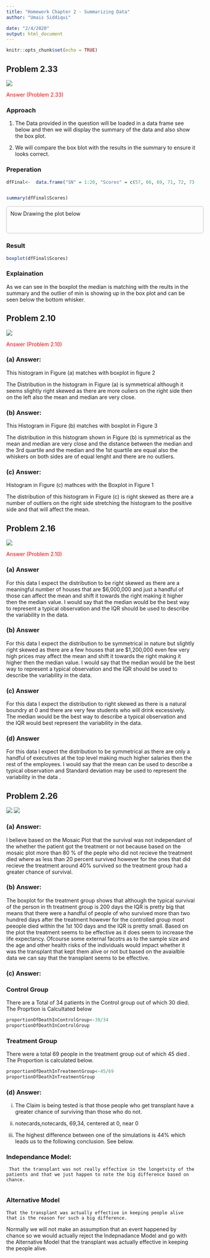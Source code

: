 ```yaml
---
title: "Homework Chapter 2 - Summarizing Data"
author: "Umais Siddiqui"

date: "2/4/2020"
output: html_document
---
```


```r
knitr::opts_chunk$set(echo = TRUE)
```

## Problem 2.33
<img style="vertical-align=top" src="question1.png">







<div>
<label style="color:red"> Answer (Problem 2.33)</label>


### Approach


1. The Data provided in the question will be loaded in a data frame see below and then we will display the summary of the data and also show the box plot.

2. We will compare the box blot with the results in the summary to ensure it looks correct.

### Preperation

```r

dfFinal<-  data.frame("SN" = 1:20, "Scores" = c(57, 66, 69, 71, 72, 73, 74, 77, 78, 78, 79, 79, 81, 81, 82, 83, 83, 88, 89, 94), stringsAsFactors = FALSE)


summary(dfFinal$Scores)
```
<p style="padding:10px;border:1px solid silver;border-radius:5px;width:100%;height:50px;">
Now Drawing the plot below 
</p>

### Result

```r

boxplot(dfFinal$Scores)
```

### Explaination

As we can see in the boxplot the median is matching with the reults in the summary and the outlier of min is showing up in the box plot and can be seen below the bottom whisker.

</div>












## Problem 2.10

<img style="vertical-align=top" src="question2.png">


<div>
<label style="color:red"> Answer (Problem 2.10)</label>


</div>

### (a) Answer:

This histogram in Figure (a) matches with boxplot in figure 2


The Distribution in the histogram in Figure (a) is symmetrical although it seems slightly right skewed as there are more ouliers on the right side then on the left also the mean and median are very close.   



### (b) Answer:

This Histogram in Figure (b) matches with boxplot in Figure 3


The distribution in this histogram shown in Figure (b) is symmetrical as the mean and median are very close and the distance between the median and the 3rd quartile and the median and the 1st quartile are equal also the whiskers on both sides are of equal lenght and there are no outliers. 





### (c) Answer:

Histogram in Figure (c) mathces with the Boxplot in Figure 1 


The distribution of this histogram in Figure (c) is right skewed as there are a number of outliers on the right side stretching the histogram to the positive side and that will affect the mean.

## Problem 2.16

<img style="vertical-align=top" src="question3.png">


<div>
<label style="color:red"> Answer (Problem 2.10)</label>

### (a) Answer

For this data I expect the distribution to be right skewed as there are a meaningful number of houses that are $6,000,000 and just a handful of those can affect the mean and shift it towards the right making it higher then the median value. I would say that the median would be the best way to represent a typical observation and the IQR should be used to describe the variability in the data.

### (b) Answer

For this data I expect the distribution to be symmetrical in nature but slightly right skewed as there are a few houses  that are $1,200,000 even few very high prices may affect the mean and shift it towards the right making it higher then the median value. I would say that the median would be the best way to represent a typical observation and the IQR should be used to describe the variability in the data.


### (c) Answer

For this data I expect the distribution to right skewed as there is a natural boundry at 0 and there are very few students who will drink excessively. The median would be the best way to describe a typical observation and the IQR would best represent the variability in the data.


### (d) Answer

For this data I expect the distribution to be symmetrical as there are only a handful of executives at the top level making much higher salaries then the rest of the employees. I would say that the mean can be used to describe a typical observation and Standard deviation may be used to represent the variability in the data .

</div>






## Problem 2.26

<img style="vertical-align=top" src="question4.png">
<img style="vertical-align=top" src="plot.png">





### (a) Answer:


I believe based on the Mosaic Plot that the survival was not independant of the whether the patient got the treatment or not because based on the mosaic plot more than 80 % of the peple who did not recieve the treatment died where as less than 20 percent survived however for the ones that did recieve the treatment around 40% survived so the treatment group had a greater chance of survival.


### (b) Answer:


The boxplot for the treatment group shows that although the typical survival of the person in th treatment group is 200 days the IQR is pretty big that means that there were a handful of people of who survived more than two hundred days after the treatment however for the controlled group most peeople died within the 1st 100 days and the IQR is pretty small. Based on the plot the treatment seems to be effective as it does seem to increase the life expectancy. Ofcourse some external facotrs as to the sample size and the age and other health risks of the individuals would impact whether it was the transplant that kept them alive or not but based on the avaialble data we can say that the transplant seems to be effective.


### (c) Answer:

### Control Group


There are a Total of 34 patients in the Control group out of which 30 died. The Proprtion is Calcultated below
```r

proportionOfDeathInControlGroup<-30/34
proportionOfDeathInControlGroup

```

### Treatment Group


There were a total 69 people in the treatment group out of which 45 died . The Proportion is calculated below.



```r
proportionOfDeathInTreatmentGroup<-45/69
proportionOfDeathInTreatmentGroup

```



### (d) Answer:


i) The Claim is being tested is that those people who get transplant have a greater chance of surviving than those who do not.


ii) notecards,notecards, 69,34, centered at 0, near 0


iii) The highest difference between one of the simulations is 44% which leads us to the following conclusion. See below.


   

### Independance Model:
    
     That the transplant was not really effective in the longetvity of the patients and that we just happen to note the big difference based on chance.
     
### Alternative Model

    That the transplant was actually effective in keeping people alive that is the reason for such a big difference.
    
Normally we will not make an assumption that an event happened by chance so we would actually reject the Indepnadance Model and go with the Alternative Model that the transplant was actually effective in keeping the people alive.
    
    








